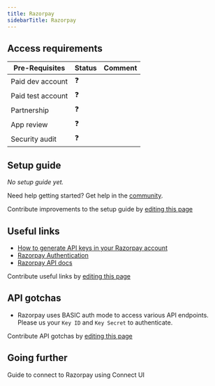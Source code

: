 ```yaml
---
title: Razorpay
sidebarTitle: Razorpay
---
```



<Overview />
<PreBuiltTooling />
<PreBuiltUseCases />

## Access requirements
| Pre-Requisites | Status | Comment|
| - | - | - |
| Paid dev account | ❓ |  |
| Paid test account | ❓ |  |
| Partnership | ❓ | |
| App review | ❓ |  |
| Security audit | ❓ | |


## Setup guide

_No setup guide yet._

<Tip>Need help getting started? Get help in the [community](https://nango.dev/slack).</Tip>

<Note>Contribute improvements to the setup guide by [editing this page](https://github.com/nangohq/nango/tree/master/docs/integrations/all/razorpay.mdx)</Note>


## Useful links

-   [How to generate API keys in your Razorpay account](https://razorpay.com/docs/api/authentication#generate-api-keys)
-   [Razorpay Authentication](https://razorpay.com/docs/api/authentication)
-   [Razorpay API docs](https://razorpay.com/docs/api/)

<Note>Contribute useful links by [editing this page](https://github.com/nangohq/nango/tree/master/docs/integrations/all/razorpay.mdx)</Note>

## API gotchas

- Razorpay uses BASIC auth mode to access various API endpoints. Please us your `Key ID` and `Key Secret` to authenticate.

<Note>Contribute API gotchas by [editing this page](https://github.com/nangohq/nango/tree/master/docs/integrations/all/razorpay.mdx)</Note>


## Going further

<Card title="Connect to Razorpay" icon="link" href="/integrations/all/razorpay/connect" horizontal>
  Guide to connect to Razorpay using Connect UI
</Card>
